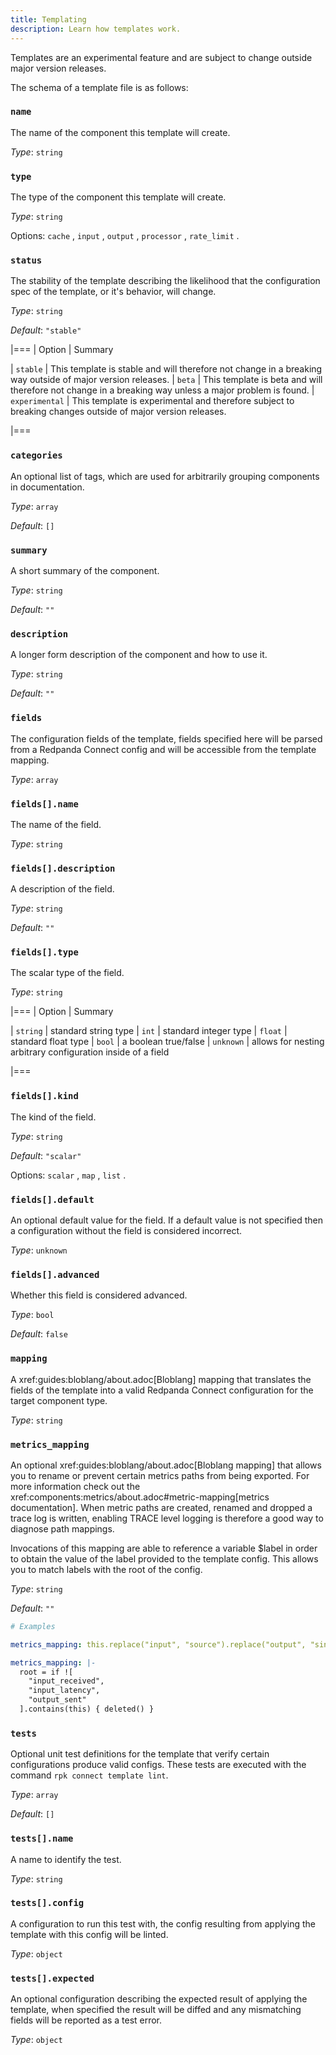 ```yaml
---
title: Templating
description: Learn how templates work.
---
```


<Aside type="caution" title="Experimental">
Templates are an experimental feature and are subject to change outside major version releases.
</Aside>

The schema of a template file is as follows:

### `name`

The name of the component this template will create.


*Type*: `string`


### `type`

The type of the component this template will create.


*Type*: `string`


Options:
`cache`
, `input`
, `output`
, `processor`
, `rate_limit`
.

### `status`

The stability of the template describing the likelihood that the configuration spec of the template, or it's behavior, will change.


*Type*: `string`

*Default*: `"stable"`

|===
| Option | Summary

| `stable`
| This template is stable and will therefore not change in a breaking way outside of major version releases.
| `beta`
| This template is beta and will therefore not change in a breaking way unless a major problem is found.
| `experimental`
| This template is experimental and therefore subject to breaking changes outside of major version releases.

|===

### `categories`

An optional list of tags, which are used for arbitrarily grouping components in documentation.


*Type*: `array`

*Default*: `[]`

### `summary`

A short summary of the component.


*Type*: `string`

*Default*: `""`

### `description`

A longer form description of the component and how to use it.


*Type*: `string`

*Default*: `""`

### `fields`

The configuration fields of the template, fields specified here will be parsed from a Redpanda Connect config and will be accessible from the template mapping.


*Type*: `array`


### `fields[].name`

The name of the field.


*Type*: `string`


### `fields[].description`

A description of the field.


*Type*: `string`

*Default*: `""`

### `fields[].type`

The scalar type of the field.


*Type*: `string`


|===
| Option | Summary

| `string`
| standard string type
| `int`
| standard integer type
| `float`
| standard float type
| `bool`
| a boolean true/false
| `unknown`
| allows for nesting arbitrary configuration inside of a field

|===

### `fields[].kind`

The kind of the field.


*Type*: `string`

*Default*: `"scalar"`

Options:
`scalar`
, `map`
, `list`
.

### `fields[].default`

An optional default value for the field. If a default value is not specified then a configuration without the field is considered incorrect.


*Type*: `unknown`


### `fields[].advanced`

Whether this field is considered advanced.


*Type*: `bool`

*Default*: `false`

### `mapping`

A xref:guides:bloblang/about.adoc[Bloblang] mapping that translates the fields of the template into a valid Redpanda Connect configuration for the target component type.


*Type*: `string`


### `metrics_mapping`

An optional xref:guides:bloblang/about.adoc[Bloblang mapping] that allows you to rename or prevent certain metrics paths from being exported. For more information check out the xref:components:metrics/about.adoc#metric-mapping[metrics documentation]. When metric paths are created, renamed and dropped a trace log is written, enabling TRACE level logging is therefore a good way to diagnose path mappings.

Invocations of this mapping are able to reference a variable $label in order to obtain the value of the label provided to the template config. This allows you to match labels with the root of the config.


*Type*: `string`

*Default*: `""`

```yml
# Examples

metrics_mapping: this.replace("input", "source").replace("output", "sink")

metrics_mapping: |-
  root = if ![
    "input_received",
    "input_latency",
    "output_sent"
  ].contains(this) { deleted() }
```

### `tests`

Optional unit test definitions for the template that verify certain configurations produce valid configs. These tests are executed with the command `rpk connect template lint`.


*Type*: `array`

*Default*: `[]`

### `tests[].name`

A name to identify the test.


*Type*: `string`


### `tests[].config`

A configuration to run this test with, the config resulting from applying the template with this config will be linted.


*Type*: `object`


### `tests[].expected`

An optional configuration describing the expected result of applying the template, when specified the result will be diffed and any mismatching fields will be reported as a test error.


*Type*: `object`


